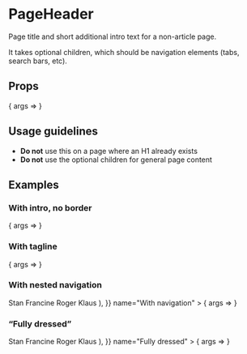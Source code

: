 
<Meta title="Layout/PageHeader" component={PageHeader} />

# PageHeader

Page title and short additional intro text for a non-article page.

It takes optional children, which should be navigation elements (tabs, search bars, etc).

## Props

<Canvas>
	<Story
		args={{
			title: "Good morning, USA"
		}}
		name="Default"
	>
		{ args => <PageHeader {...args} /> }
	</Story>
</Canvas>

<ArgsTable story="Default" />

## Usage guidelines

- **Do not** use this on a page where an H1 already exists
- **Do not** use the optional children for general page content

## Examples

### With intro, no border

<Canvas>
	<Story
		args={{
			border: false,
			intro: "I’ve got a feeling that it’s gonna be a wonderful day.",
			title: "Good morning, USA",
		}}
		name="With intro"
	>
		{ args => <PageHeader {...args} /> }
	</Story>
</Canvas>

### With tagline

<Canvas>
	<Story
		args={{
			title: "Good morning, USA",
			tagline: "Last updated 3 hours ago",
		}}
		name="With tagline"
	>
		{ args => <PageHeader {...args} /> }
	</Story>
</Canvas>

### With nested navigation

<Canvas>
	<Story
		args={{
			showPadding: false,
			title: "Good morning, USA",
			children: (
				<TabNav>
					<TabNavItem isActive={true}>Stan</TabNavItem>
					<TabNavItem>Francine</TabNavItem>
					<TabNavItem>Roger</TabNavItem>
					<TabNavItem>Klaus</TabNavItem>
				</TabNav>
			),
		}}
		name="With navigation"
	>
		{ args => <PageHeader {...args} /> }
	</Story>
</Canvas>

### “Fully dressed”

<Canvas>
	<Story
		args={{
			intro: "I’ve got a feeling that it’s gonna be a wonderful day.",
			showPadding: false,
			title: "Good morning, USA",
			tagline: "Last updated 3 hours ago",
			children: (
				<TabNav>
					<TabNavItem isActive={true}>Stan</TabNavItem>
					<TabNavItem>Francine</TabNavItem>
					<TabNavItem>Roger</TabNavItem>
					<TabNavItem>Klaus</TabNavItem>
				</TabNav>
			),
		}}
		name="Fully dressed"
	>
		{ args => <PageHeader {...args} /> }
	</Story>
</Canvas>
